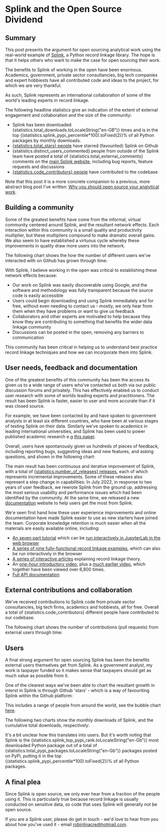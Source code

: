 



# Splink and the Open Source Dividend

## Summary

This post presents the argument for open sourcing analytical work using the real-world example of [Splink](http://github.com/moj-analytical-services/splink), a Python record linkage library.  The hope is that it helps others who want to make the case for open sourcing their work.

The benefits to Splink of working in the open have been enormous.  Academics, government, private sector consultancies, big tech companies and expert hobbiests have all contributed code and ideas to the project, for which we are very thankful.

As such, Splink represents an international collaboration of some of the world's leading experts in record linkage.

The following headline statistics give an indication of the extent of external engagement and collaboration and the size of the community:

<ul>
  <li>Splink has been downloaded <span>{statistics.total_downloads.toLocaleString("en-GB")}</span> times and is in the top <span>{(statistics.splink_pypi_percentile*100).toFixed(2)}</span>% of all Python packages by monthly downloads.</li>

  <li><a href="https://github.com/moj-analytical-services/splink/stargazers"><span>{statistics.total_stars}</span> people</a> have starred (favourited) Splink on Github </li>

  <li><span>{statistics.distinct_users_commented}</span> people from outside of the Splink team have posted a total of  <span>{statistics.total_external_comments}</span> comments on the <a href="http://github.com/moj-analytical-services/splink">main Splink website</a>, including bug reports, feature requests and discussions</li>

  <li><a href="https://github.com/moj-analytical-services/splink/graphs/contributors"><span>{statistics.code_contributors}</span>  people</a> have contributed to the codebase</li>



</ul>

Note that this post it is a more concrete companion to a previous, more abstract blog post I've written:  [Why you should open source your analytical work](https://www.robinlinacre.com/open_sourcing_analytical_work/).


## Building a community

Some of the greatest benefits have come from the informal, virtual community centered around Splink, and the resultant network effects.  Each interaction within this community is a small quality and productivity multiplier, but these multipliers compound to make dramatic overall gains. We also seem to have established a virtuous cycle whereby these improvements in quality draw more users into the network.

The following chart shows the how the number of different users we've interacted with on Github has grown through time:

<VegaLite spec={distinct_external_commentors} />

With Splink, I believe working in the open was critical to establishing these network effects because:

- Our work on Splink was easily discoverable using Google, and the software and methodology was fully transparent because the source code is easily accessible
- Users could begin downloading and using Splink immediately and for free, without even needing to contact us - mostly, we only hear from them when they have problems or want to give us feedback
- Collaborators and other experts are motivated to help because they know they are contributing to something that benefits the wider data linkage community
- Discussions can be posted in the open, removing any barriers to communication

This community has been critical in helping us to understand best practice record linkage techniques and how we can incorporate them into Splink.

## User needs, feedback and documentation

One of the greatest benefits of this community has been the access its given us to a wide range of users who've contacted us both via our public discussion forums and privately.  This has effectively enabled us to conduct user research with some of worlds leading experts and practitioners. The result has been Splink is faster, easier to user and more accurate than if it was closed source.

For example, we have been contacted by and have spoken to government analysts in at least six different countries, who have been at various stages of testing Splink on their data.  Similarly we've spoken to academics in leading international universities, and Splink has been used to power published academic research e.g [this paper](https://www.cambridge.org/core/journals/american-political-science-review/article/abs/does-receiving-government-assistance-shape-political-attitudes-evidence-from-agricultural-producers/39552BC5A496EAB6CB484FCA51C6AF21#article).

Overall, users have spontanously given us hundreds of pieces of feedback, including reporting bugs, suggesting ideas and new features, and asking questions, and shown in the following chart:

<VegaLite spec={cumulative_external_comment_count} />

<p>The main result has been continuous and iterative improvement of Splink, with a total of <a href="https://pypi.org/project/splink/#history"><span>{statistics.number_of_releases}</span> releases</a>, each of which represents incremental improvements.  Some of these releases also represent a step change in capabilities: In July 2022, in response to two years of user feedback, we rewrote Splink from the ground up, addressing the most serious usability and performance issues which had been identified by the community.  At the same time, we released a new  <a href = "https://moj-analytical-services.github.io/splink">documentation</a> website to help users get the most from Splink.</p>

We'e seen first hand how these user experience improvements and online documentation have made Splink easier to use as new starters have joined the team.  Corporate knowledge retention is much easier when all the materials are easily available online, including:
- [An seven part tutorial](https://moj-analytical-services.github.io/splink/demos/00_Tutorial_Introduction.html) which can be [run interactively in JupyterLab in the web browser](https://mybinder.org/v2/gh/moj-analytical-services/splink_demos/splink3_demos?urlpath=lab)
- [A series of nine fully-functional record linkage examples](https://moj-analytical-services.github.io/splink/examples_index.html), which can also be run interactively in the browser
- [A series of interactive articles](https://www.robinlinacre.com/probabilistic_linkage/) explaining record linkage theory.
- An [one-hour introductory video](https://www.youtube.com/channel/UCavuC5RfLRUv_8XZxYDR0FA/videos), plus a [much earlier video](https://www.youtube.com/watch?v=_8lV2Lbd6Xs&list=PLgDj8qwDZg5jVWDg0LI4gc7aMrYIlBIFJ&index=2), which together have been viewed over 6,800 times.
- [Full API documentation](https://moj-analytical-services.github.io/splink/linker.html)


## External contributions and collaboration

<p> We've received contributions to Splink code from private sector consultancies, big tech firms, academics and hobbiests, all for free.  Overall a total of <span>{statistics.code_contributors}</span> different people have contributed to our codebase.</p>

The following chart shows the number of contributions (pull requests) from external users through time:

<VegaLite spec={cumulative_external_prs} />

## Users

A final strong argument for open sourcing Splink has been the benefits external users themselves get from Splink.  As a government analyst, my work is taxpayer funded so it makes sense that taxpayers should get as much value as possible from it.

One of the clearest ways we've been able to chart the resultant growth in interst in Splink is through Github 'stars' - which is a way of favouriting Splink within the Github platform:

<VegaLite spec={cumulative_stars} />

This includes a range of people from around the world, see the bubble chart [here](https://ossinsight.io/analyze/moj-analytical-services/splink#people).


The following two charts show the monthly downloads of Splink, and the cumulative total downloads, respectively:

<VegaLite spec={monthly_downloads_by_release} />

<VegaLite spec={cumulative_download_count} />

<p>It's a bit unclear how this translates into users.  But it's worth noting that Splink is the <span>{statistics.splink_top_pypi_rank.toLocaleString("en-Gb")}</span> most downloaded Python package out of a total of <span>{statistics.total_pypi_packages.toLocaleString("en-Gb")}</span> packages posted on PyPi, putting it in the top <span>{(statistics.splink_pypi_percentile*100).toFixed(2)}</span>% of all Python packages.  </p>


## A final plea

Since Splink is open source, we only ever hear from a fraction of the people using it.  This is particularly true because record linkage is usually conducted on sensitive data, so code that uses Splink will generally not be open source.

If you are a Splink user, please do get in touch - we'd love to hear from you about how you've used it - email robinlinacre@hotmail.com.